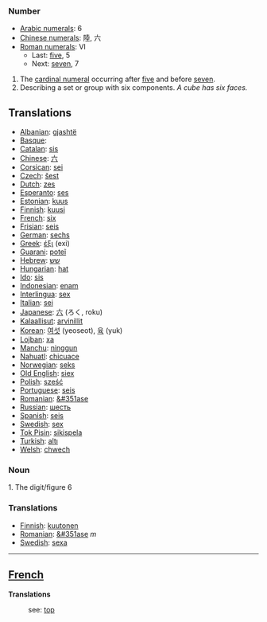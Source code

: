 === Number ===

*[[w:Arabic Numerals|Arabic numerals]]: 6
*[[w:Chinese numerals|Chinese numerals]]: 陸, 六
*[[w:Roman numerals|Roman numerals]]: VI
**Last: [[five]], 5
**Next: [[seven]], 7

# The [[cardinal numeral]] occurring after [[five]] and before [[seven]].
# Describing a set or group with six components. ''A cube has six faces.''

==Translations==
*[[Albanian]]: [[gjashtë]]
*[[Basque]]: [[]]
*[[Catalan]]: [[sis]]
*[[Chinese]]: [[六]]
*[[Corsican]]: [[sei]]
*[[Czech]]: [[šest]]
*[[Dutch]]: [[zes]]
*[[Esperanto]]: [[ses]]
*[[Estonian]]: [[kuus]]
*[[Finnish]]: [[kuusi]]
*[[French]]: [[six]]
*[[Frisian]]: [[seis]]
*[[German]]: [[sechs]]
*[[Greek]]: [[έξι]] (exi)
*[[Guarani]]: [[poteĩ]]
*[[Hebrew]]: [[שש]]
*[[Hungarian]]: [[hat]]
*[[Ido]]: [[sis]]
*[[Indonesian]]: [[enam]]
*[[Interlingua]]: [[sex]]
*[[Italian]]: [[sei]]
*[[Japanese]]: [[六]] (ろく, roku)
*[[Kalaallisut]]: [[arvinillit]]
*[[Korean]]: [[여섯]] (yeoseot), [[육]] (yuk)
*[[Lojban]]: [[xa]]
*[[Manchu]]: [[ninggun]]
*[[Nahuatl]]: [[chicuace]]
*[[Norwegian]]: [[seks]]
*[[Old English]]: [[siex]]
*[[Polish]]: [[sześć]]
*[[Portuguese]]: [[seis]]
*[[Romanian]]: [[&#351ase]]
*[[Russian]]: [[шесть]]
*[[Spanish]]: [[seis]]
*[[Swedish]]: [[sex]]
*[[Tok Pisin]]: [[sikispela]]
*[[Turkish]]: [[altı]]
*[[Welsh]]: [[chwech]]

=== Noun ===

1. The digit/figure 6

=== Translations ===
*[[Finnish]]: [[kuutonen]]
*[[Romanian]]: [[&#351ase]] ''m''
*[[Swedish]]: [[sexa]]

----

==[[French]]==

'''Translations'''

:see: [[six|top]]
